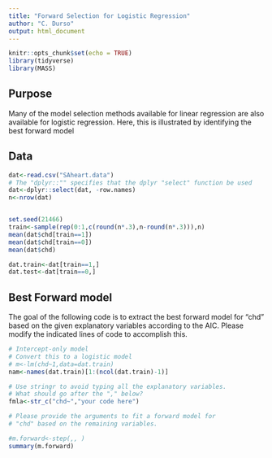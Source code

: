 ---
title: "Forward Selection for Logistic Regression"
author: "C. Durso"
output: html_document
---

```{r setup, include=FALSE}
knitr::opts_chunk$set(echo = TRUE)
library(tidyverse)
library(MASS)
```

## Purpose

Many of the model selection methods available for linear regression are also available for logistic regression. Here, this is illustrated by identifying the best forward model


## Data

```{r}
dat<-read.csv("SAheart.data")
# The "dplyr::"" specifies that the dplyr "select" function be used
dat<-dplyr::select(dat, -row.names) 
n<-nrow(dat)


set.seed(21466)
train<-sample(rep(0:1,c(round(n*.3),n-round(n*.3))),n)
mean(dat$chd[train==1])
mean(dat$chd[train==0])
mean(dat$chd)

dat.train<-dat[train==1,]
dat.test<-dat[train==0,]
```

## Best Forward model

The goal of the following code is to extract the best forward model for "chd" based on the given explanatory variables according to the AIC. Please modify the indicated lines of code to accomplish this. 

```{r}
# Intercept-only model
# Convert this to a logistic model
# m<-lm(chd~1,data=dat.train) 
nam<-names(dat.train)[1:(ncol(dat.train)-1)]

# Use stringr to avoid typing all the explanatory variables.
# What should go after the "," below?
fmla<-str_c("chd~","your code here")

# Please provide the arguments to fit a forward model for 
# "chd" based on the remaining variables.

#m.forward<-step(,, )
summary(m.forward)

```









